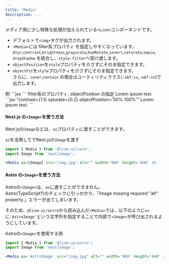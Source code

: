 ```yaml
---
title: 'Media'
description: ...
---
```




メディア用に少し特殊な処理が加えられている`<Lism>`コンポーネントです。

- デフォルトで`<img>`タグが出力されます。
- `<Media>`には filter系プロパティ を指定しやすくなっています。  
    `blur`,`contrast`,`brightness`,`grayscale`,`hueRotate`,`invert`,`saturate`,`sepia`, `dropShadow` を統合し、`style.filter`へ受け渡します。
- `objectPosition`を`style`プロパティを介さずにそのま指定できます。
- `objectFit`を`style`プロパティを介さずにそのま指定できます。  
    さらに、`cover`,`contain` の場合はユーティリティクラス(`-obf:cv`,`-obf:cn`)で出力します。


<Preview>
	<PreviewTitle>
		例
	</PreviewTitle>
	<PreviewArea>
		<Media src='/img/img-2.jpg' alt='' width='960' height='640' />
	</PreviewArea>
	<PreviewCode slot='tab' label='JSX'>
		```jsx
		<Media src='/img/img-2.jpg' alt='' width='960' height='640' />
		```
	</PreviewCode>
</Preview>

<Preview>
	<PreviewTitle>filter系のプロパティ, objectPosition の指定</PreviewTitle>
	<PreviewArea>
		<Frame tag='figure' ar='16/9' pos='r'>
			<Media contrast={1.1} saturate={0.2} objectPosition='50% 100%' src='/img/img-2.jpg' alt='' width='960' height='640' />
			<Text tag='figcaption' pos='a' z='1' b='0' p='5' w='100%' c='white' ta='c' lts='l'>Lorem ipsum text.</Text>
		</Frame>
	</PreviewArea>
	<PreviewCode slot='tab' label='JSX'>
		```jsx "contrast={1.1} saturate={0.2} objectPosition='50% 100%'"
		<Frame tag='figure' ar='16/9' pos='r'>
			<Media contrast={1.1} saturate={0.2} objectPosition='50% 100%' src='/img/img-2.jpg' alt='' width='960' height='640' />
			<Text tag='figcaption' pos='a' z='1' b='0' p='5' w='100%' c='white' ta='c' lts='l'>Lorem ipsum text.</Text>
		</Frame>
		```
	</PreviewCode>
</Preview>




#### Next.js の`<Image>`を使う方法

Next.jsの`Image`などは、`as`プロパティに渡すことができます。

<PreviewTitle>`as`を活用してでNext.jsの`Image`を渡す</PreviewTitle>
```jsx "as={Image}"
import { Media } from '@lism-ui/core';
import Image from 'next/image';

<Media as={Image} src="/img.jpg" alt="" width='960' height='640' />
```

#### Astro の`<Image>`を使う方法

Astroの`<Image>`は、`as`に渡すことができません。  
Astro(TypeScript?)のチェックに引っかかり、「Image missing required "alt" property.」エラーが出てしまいます。


そのため、`@lism-ui/astro`から読み込んだ`<Media>`では、以下のように`as`に`'AstroImage'`という文字列を指定することで内部で`<Image>`が呼び出されるようにしています。


<PreviewTitle>Astroの`<Image>`を使用する例</PreviewTitle>
```jsx "as='AstroImage'"
import { Media } from '@lism-ui/astro';
import Image from 'next/image';

<Media as='AstroImage' src="/img.jpg" alt="" width='960' height='640' />
```
